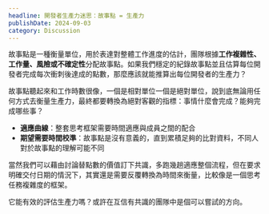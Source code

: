 ```yaml
---
headline: 開發者生產力迷思：故事點 = 生產力
publishDate: 2024-09-03
category: Discussion
---
```


故事點是一種衡量單位，用於表達對整體工作進度的估計，團隊根據**工作複雜性、工作量、風險或不確定性**分配故事點。如果我們穩定的紀錄故事點並且估算每位開發者完成每次衝刺後達成的點數，那麼應該就能推算出每位開發者的生產力？

故事點聽起來和工作時數很像，一個是相對單位一個是絕對單位，說到底無論用任何方式去衡量生產力，最終都要轉換為絕對客觀的指標：事情什麼會完成？能夠完成哪些事？

- **適應曲線**：整套思考框架需要時間適應與成員之間的配合
- **期望需要時間校準**：故事點是沒有意義的，直到累積足夠的比對資料，不同人對於故事點的理解可能不同

當然我們可以藉由討論替點數的價值訂下共識，多跑幾趟適應整個流程，但在要求明確交付日期的情況下，其實還是需要反覆轉換為時間來衡量，比較像是一個思考任務複雜度的框架。

它能有效的評估生產力嗎？或許在互信有共識的團隊中是個可以嘗試的方向。
